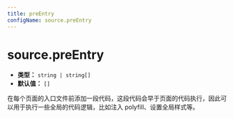 ```yaml
---
title: preEntry
configName: source.preEntry
---
```


# source.preEntry

- **类型：** `string | string[]`
- **默认值：** `[]`

在每个页面的入口文件前添加一段代码，这段代码会早于页面的代码执行，因此可以用于执行一些全局的代码逻辑，比如注入 polyfill、设置全局样式等。


<RsbuildConfig configName="source.preEntry" />
